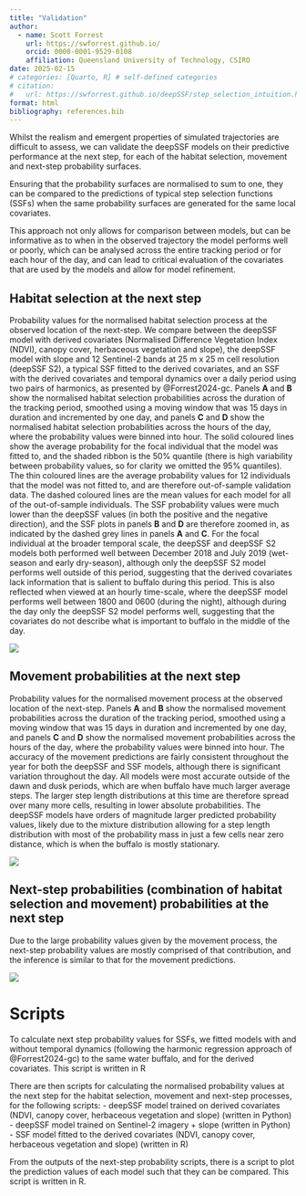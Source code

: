 ```yaml
---
title: "Validation"
author:
  - name: Scott Forrest
    url: https://swforrest.github.io/
    orcid: 0000-0001-9529-0108
    affiliation: Queensland University of Technology, CSIRO
date: 2025-02-15
# categories: [Quarto, R] # self-defined categories
# citation: 
#   url: https://swforrest.github.io/deepSSF/step_selection_intuition.html
format: html
bibliography: references.bib
---
```


Whilst the realism and emergent properties of simulated trajectories are difficult to assess, we can validate the deepSSF models on their predictive performance at the next step, for each of the habitat selection, movement and next-step probability surfaces. 

Ensuring that the probability surfaces are normalised to sum to one, they can be compared to the predictions of typical step selection functions (SSFs) when the same probability surfaces are generated for the same local covariates. 

This approach not only allows for comparison between models, but can be informative as to when in the observed trajectory the model performs well or poorly, which can be analysed across the entire tracking period or for each hour of the day, and can lead to critical evaluation of the covariates that are used by the models and allow for model refinement. 

## Habitat selection at the next step

Probability values for the normalised habitat selection process at the observed location of the next-step. We compare between the deepSSF model with derived covariates (Normalised Difference Vegetation Index (NDVI), canopy cover, herbaceous vegetation and slope), the deepSSF model with slope and 12 Sentinel-2 bands at 25 m x 25 m cell resolution (deepSSF S2), a typical SSF fitted to the derived covariates, and an SSF with the derived covariates and temporal dynamics over a daily period using two pairs of harmonics, as presented by @Forrest2024-gc. Panels **A** and **B** show the normalised habitat selection probabilities across the duration of the tracking period, smoothed using a moving window that was 15 days in duration and incremented by one day, and panels **C** and **D** show the normalised habitat selection probabilities across the hours of the day, where the probability values were binned into hour. The solid coloured lines show the average probability for the focal individual that the model was fitted to, and the shaded ribbon is the 50% quantile (there is high variability between probability values, so for clarity we omitted the 95% quantiles). The thin coloured lines are the average probability values for 12 individuals that the model was not fitted to, and are therefore out-of-sample validation data. The dashed coloured lines are the mean values for each model for all of the out-of-sample individuals. The SSF probability values were much lower than the deepSSF values (in both the positive and the negative direction), and the SSF plots in panels **B** and **D** are therefore zoomed in, as indicated by the dashed grey lines in panels **A** and **C**. For the focal individual at the broader temporal scale, the deepSSF and deepSSF S2 models both performed well between December 2018 and July 2019 (wet-season and early dry-season), although only the deepSSF S2 model performs well outside of this period, suggesting that the derived covariates lack information that is salient to buffalo during this period. This is also reflected when viewed at an hourly time-scale, where the deepSSF model performs well between 1800 and 0600 (during the night), although during the day only the deepSSF S2 model performs well, suggesting that the covariates do not describe what is important to buffalo in the middle of the day.

![](figures/next_step_validation_habitat_moving_avg.png)

## Movement probabilities at the next step

Probability values for the normalised movement process at the observed location of the next-step. Panels **A** and **B** show the normalised movement probabilities across the duration of the tracking period, smoothed using a moving window that was 15 days in duration and incremented by one day, and panels **C** and **D** show the normalised movement probabilities across the hours of the day, where the probability values were binned into hour. The accuracy of the movement predictions are fairly consistent throughout the year for both the deepSSF and SSF models, although there is significant variation throughout the day. All models were most accurate outside of the dawn and dusk periods, which are when buffalo have much larger average steps. The larger step length distributions at this time are therefore spread over many more cells, resulting in lower absolute probabilities. The deepSSF models have orders of magnitude larger predicted probability values, likely due to the mixture distribution allowing for a step length distribution with most of the probability mass in just a few cells near zero distance, which is when the buffalo is mostly stationary.

![](figures/next_step_validation_movement_moving_avg.png)

## Next-step probabilities (combination of habitat selection and movement) probabilities at the next step

Due to the large probability values given by the movement process, the next-step probability values are mostly comprised of that contribution, and the inference is similar to that for the movement predictions.

![](figures/next_step_validation_next_step_moving_avg.png)


# Scripts

To calculate next step probability values for SSFs, we fitted models with and without temporal dynamics (following the harmonic regression approach of @Forrest2024-gc) to the same water buffalo, and for the derived covariates. This script is written in R

There are then scripts for calculating the normalised probability values at the next step for the habitat selection, movement and next-step processes, for the following scripts:
- deepSSF model trained on derived covariates (NDVI, canopy cover, herbaceous vegetation and slope) (written in Python)
- deepSSF model trained on Sentinel-2 imagery + slope (written in Python)
- SSF model fitted to the derived covariates (NDVI, canopy cover, herbaceous vegetation and slope) (written in R)

From the outputs of the next-step probability scripts, there is a script to plot the prediction values of each model such that they can be compared. This script is written in R.